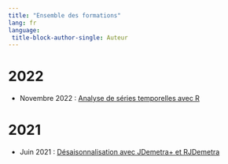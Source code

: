 ```yaml
---
title: "Ensemble des formations"
lang: fr
language: 
 title-block-author-single: Auteur
---
```


# 2022

- Novembre 2022 : [Analyse de séries temporelles avec R](2022/ast/)

# 2021

- Juin 2021 : [Désaisonnalisation avec JDemetra+ et RJDemetra](2021/rte/)
